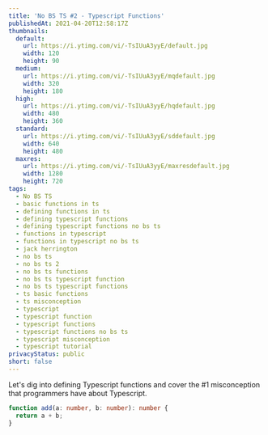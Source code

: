 ```yaml
---
title: 'No BS TS #2 - Typescript Functions'
publishedAt: 2021-04-20T12:58:17Z
thumbnails:
  default:
    url: https://i.ytimg.com/vi/-TsIUuA3yyE/default.jpg
    width: 120
    height: 90
  medium:
    url: https://i.ytimg.com/vi/-TsIUuA3yyE/mqdefault.jpg
    width: 320
    height: 180
  high:
    url: https://i.ytimg.com/vi/-TsIUuA3yyE/hqdefault.jpg
    width: 480
    height: 360
  standard:
    url: https://i.ytimg.com/vi/-TsIUuA3yyE/sddefault.jpg
    width: 640
    height: 480
  maxres:
    url: https://i.ytimg.com/vi/-TsIUuA3yyE/maxresdefault.jpg
    width: 1280
    height: 720
tags:
  - No BS TS
  - basic functions in ts
  - defining functions in ts
  - defining typescript functions
  - defining typescript functions no bs ts
  - functions in typescript
  - functions in typescript no bs ts
  - jack herrington
  - no bs ts
  - no bs ts 2
  - no bs ts functions
  - no bs ts typescript function
  - no bs ts typescript functions
  - ts basic functions
  - ts misconception
  - typescript
  - typescript function
  - typescript functions
  - typescript functions no bs ts
  - typescript misconception
  - typescript tutorial
privacyStatus: public
short: false
---
```


Let's dig into defining Typescript functions and cover the #1 misconception that programmers have about Typescript.

```ts
function add(a: number, b: number): number {
  return a + b;
}
```
